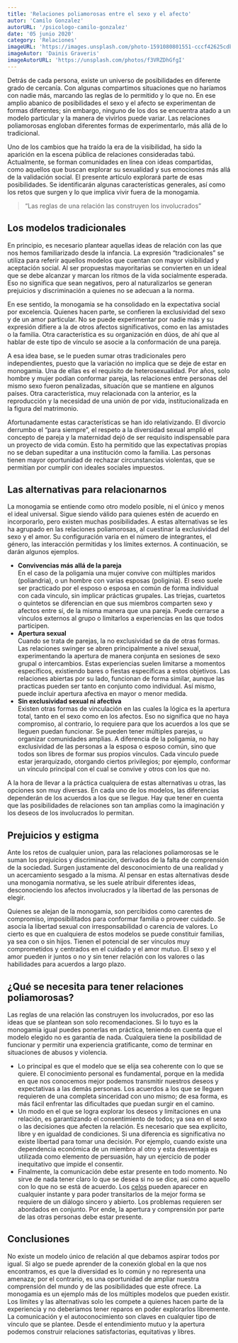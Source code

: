 ```yaml
---
title: 'Relaciones poliamorosas entre el sexo y el afecto'
autor: 'Camilo Gonzalez'
autorURL: '/psicologo-camilo-gonzalez'
date: '05 junio 2020'
category: 'Relaciones'
imageURL: 'https://images.unsplash.com/photo-1591080801551-cccf42625cdb?ixid=MnwxMjA3fDB8MHxwaG90by1wYWdlfHx8fGVufDB8fHx8&ixlib=rb-1.2.1&auto=format&fit=crop&w=889&q=80'
imageAutor: 'Dainis Graveris'
imageAutorURL: 'https://unsplash.com/photos/f3VRZDhGfgI'
---
```


Detrás de cada persona, existe un universo de posibilidades en diferente grado de cercanía. Con algunas compartimos situaciones que no haríamos con nadie más, marcando las reglas de lo permitido y lo que no. En ese amplio abanico de posibilidades el sexo y el afecto se experimentan de formas diferentes; sin embargo, ninguno de los dos se encuentra atado a un modelo particular y la manera de vivirlos puede variar. Las relaciones poliamorosas engloban diferentes formas de experimentarlo, más allá de lo tradicional.

Uno de los cambios que ha traído la era de la visibilidad, ha sido la aparición en la escena pública de relaciones consideradas tabú. Actualmente, se forman comunidades en línea con ideas compartidas, como aquellos que buscan explorar su sexualidad y sus emociones más allá de la validación social. El presente artículo explorará parte de esas posibilidades. Se identificarán algunas características generales, así como los retos que surgen y lo que implica vivir fuera de la monogamia.

> “Las reglas de una relación las construyen los involucrados”

## Los modelos tradicionales

En principio, es necesario plantear aquellas ideas de relación con las que nos hemos familiarizado desde la infancia. La expresión “tradicionales” se utiliza para referir aquellos modelos que cuentan con mayor visibilidad y aceptación social. Al ser propuestas mayoritarias se convierten en un ideal que se debe alcanzar y marcan los ritmos de la vida socialmente esperada. Eso no significa que sean negativos, pero al naturalizarlos se generan prejuicios y discriminación a quienes no se adecuan a la norma.

En ese sentido, la monogamia se ha consolidado en la expectativa social por excelencia. Quienes hacen parte, se confieren la exclusividad del sexo y de un amor particular. No se puede experimentar por nadie más y su expresión difiere a la de otros afectos significativos, como en las amistades o la familia. Otra característica es su organización en dúos, de ahí que al hablar de este tipo de vínculo se asocie a la conformación de una pareja.

A esa idea base, se le pueden sumar otras tradicionales pero independientes, puesto que la variación no implica que se deje de estar en monogamia. Una de ellas es el requisito de heterosexualidad. Por años, solo hombre y mujer podían conformar pareja, las relaciones entre personas del mismo sexo fueron penalizadas, situación que se mantiene en algunos países. Otra característica, muy relacionada con la anterior, es la reproducción y la necesidad de una unión de por vida, institucionalizada en la figura del matrimonio.

<ImageCaption
  src="https://images.unsplash.com/photo-1534324621441-6526084a07e9?ixlib=rb-1.2.1&ixid=MnwxMjA3fDB8MHxwaG90by1wYWdlfHx8fGVufDB8fHx8&auto=format&fit=crop&w=730&q=80"
  alt="beso_relaciones"
  href="https://unsplash.com/photos/x0ke_3waMmc"
  text="Foto de Juliette F"
/>

Afortunadamente estas características se han ido relativizando. El divorcio derrumbo el “para siempre”, el respeto a la diversidad sexual amplió el concepto de pareja y la maternidad dejó de ser requisito indispensable para un proyecto de vida común. Esto ha permitido que las expectativas propias no se deban supeditar a una institución como la familia. Las personas tienen mayor oportunidad de rechazar circunstancias violentas, que se permitían por cumplir con ideales sociales impuestos.

## Las alternativas para relacionarnos

La monogamia se entiende como otro modelo posible, ni el único y menos el ideal universal. Sigue siendo válido para quienes estén de acuerdo en incorporarlo, pero existen muchas posibilidades. A estas alternativas se les ha agrupado en las relaciones poliamorosas, al cuestinar la exclusividad del sexo y el amor. Su configuración varia en el número de integrantes, el género, las interacción permitidas y los límites externos. A continuación, se darán algunos ejemplos.

<ImageCaption
  src="https://images.unsplash.com/photo-1582167091406-1e676eb9407e?ixlib=rb-1.2.1&ixid=MnwxMjA3fDB8MHxwaG90by1wYWdlfHx8fGVufDB8fHx8&auto=format&fit=crop&w=750&q=80"
  alt="relaciones_poliamorosas"
  href="https://unsplash.com/photos/dhl_Vk32Pwk"
  text="Foto de Dainis Graveris"
/>

- **Convivencias más allá de la pareja**  
  En el caso de la poligamia una mujer convive con múltiples maridos (poliandria), o un hombre con varias esposas (poliginia). El sexo suele ser practicado por el esposo o esposa en común de forma individual con cada vinculo, sin implicar prácticas grupales. Las triejas, cuartetos o quintetos se diferencian en que sus miembros comparten sexo y afectos entre sí, de la misma manera que una pareja. Puede cerrarse a vínculos externos al grupo o limitarlos a experiencias en las que todos participen.
- **Apertura sexual**  
  Cuando se trata de parejas, la no exclusividad se da de otras formas. Las relaciones swinger se abren principalmente a nivel sexual, experimentando la apertura de manera conjunta en sesiones de sexo grupal o intercambios. Estas experiencias suelen limitarse a momentos específicos, existiendo bares o fiestas específicas a estos objetivos. Las relaciones abiertas por su lado, funcionan de forma similar, aunque las practicas pueden ser tanto en conjunto como individual. Así mismo, puede incluir apertura afectiva en mayor o menor medida.
- **Sin exclusividad sexual ni afectiva**  
  Existen otras formas de vinculación en las cuales la lógica es la apertura total, tanto en el sexo como en los afectos. Eso no significa que no haya compromiso, al contrario, lo requiere para que los acuerdos a los que se lleguen puedan funcionar. Se pueden tener múltiples parejas, u organizar comunidades amplias. A diferencia de la poligamia, no hay exclusividad de las personas a la esposa o esposo común, sino que todos son libres de formar sus propios vínculos. Cada vinculo puede estar jerarquizado, otorgando ciertos privilegios; por ejemplo, conformar un vínculo principal con el cual se convive y otros con los que no.

A la hora de llevar a la práctica cualquiera de estas alternativas u otras, las opciones son muy diversas. En cada uno de los modelos, las diferencias dependerán de los acuerdos a los que se llegue. Hay que tener en cuenta que las posibilidades de relaciones son tan amplias como la imaginación y los deseos de los involucrados lo permitan.

## Prejuicios y estigma

Ante los retos de cualquier union, para las relaciones poliamorosas se le suman los prejuicios y discriminación, derivados de la falta de comprensión de la sociedad. Surgen justamente del desconocimiento de una realidad y un acercamiento sesgado a la misma. Al pensar en estas alternativas desde una monogamia normativa, se les suele atribuir diferentes ideas, desconociendo los afectos involucrados y la libertad de las personas de elegir.

<ImageCaption
  src="https://images.unsplash.com/photo-1571920447147-df75053b9f87?ixid=MnwxMjA3fDB8MHxwaG90by1wYWdlfHx8fGVufDB8fHx8&ixlib=rb-1.2.1&auto=format&fit=crop&w=667&q=80"
  alt="no_en_relaciones"
  href="https://unsplash.com/photos/qPKIavVhb6I"
  text="Foto de John Bussell"
/>

Quienes se alejan de la monogamia, son percibidos como carentes de compromiso, imposibilitados para conformar familia o proveer cuidado. Se asocia la libertad sexual con irresponsabilidad o carencia de valores. Lo cierto es que en cualquiera de estos modelos se puede constituir familias, ya sea con o sin hijos. Tienen el potencial de ser vínculos muy comprometidos y centrados en el cuidado y el amor mutuo. El sexo y el amor pueden ir juntos o no y sin tener relación con los valores o las habilidades para acuerdos a largo plazo.

## ¿Qué se necesita para tener relaciones poliamorosas?

Las reglas de una relación las construyen los involucrados, por eso las ideas que se plantean son solo recomendaciones. Si lo tuyo es la monogamia igual puedes ponerlas en práctica, teniendo en cuenta que el modelo elegido no es garantía de nada. Cualquiera tiene la posibilidad de funcionar y permitir una experiencia gratificante, como de terminar en situaciones de abusos y violencia.

- Lo principal es que el modelo que se elija sea coherente con lo que se quiere. El conocimiento personal es fundamental, porque en la medida en que nos conocemos mejor podemos transmitir nuestros deseos y expectativas a las demás personas. Los acuerdos a los que se lleguen requieren de una completa sinceridad con uno mismo; de esa forma, es más fácil enfrentar las dificultades que puedan surgir en el camino.
- Un modo en el que se logra explorar los deseos y limitaciones en una relación, es garantizando el consentimiento de todos; ya sea en el sexo o las decisiones que afecten la relación. Es necesario que sea explicito, libre y en igualdad de condiciones. Si una diferencia es significativa no existe libertad para tomar una decisión. Por ejemplo, cuando existe una dependencia económica de un miembro al otro y esta desventaja es utilizada como elemento de persuasión, hay un ejercicio de poder inequitativo que impide el consentir.
- Finalmente, la comunicación debe estar presente en todo momento. No sirve de nada tener claro lo que se desea si no se dice, así como aquello con lo que no se está de acuerdo. Los [celos](http://localhost/muro_cincelado_final/celos/) pueden aparecer en cualquier instante y para poder transitarlos de la mejor forma se requiere de un diálogo sincero y abierto. Los problemas requieren ser abordados en conjunto. Por ende, la apertura y comprensión por parte de las otras personas debe estar presente.

## Conclusiones

No existe un modelo único de relación al que debamos aspirar todos por igual. Si algo se puede aprender de la conexión global en la que nos encontramos, es que la diversidad es lo común y no representa una amenaza; por el contrario, es una oportunidad de ampliar nuestra comprensión del mundo y de las posibilidades que este ofrece. La monogamia es un ejemplo más de los múltiples modelos que pueden existir. Los límites y las alternativas solo les compete a quienes hacen parte de la experiencia y no deberíamos tener reparos en poder explorarlos libremente. La comunicación y el autoconocimiento son claves en cualquier tipo de vínculo que se plantee. Desde el entendimiento mutuo y la apertura podemos construir relaciones satisfactorias, equitativas y libres.
